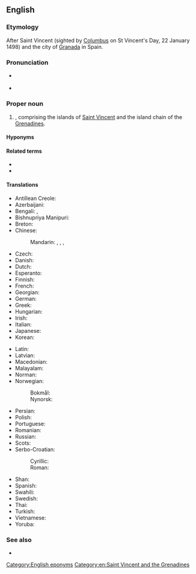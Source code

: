 ==English==
{{wikipedia}}

===Etymology===
After Saint Vincent (sighted by [[Columbus]] on St Vincent's Day, 22 January 1498) and the city of [[Granada]] in Spain.

===Pronunciation===
* {{a|UK|US}} {{IPA|en|/seɪnt ˈvɪnt.sənt ən ðə ˈɡɹɛn.əˌdiːnz/}}
* {{audio|en|en-us-Saint Vincent and the Grenadines.ogg|Audio (US)}}

===Proper noun===
{{en-proper noun}}

# {{senseid|en|Q757}}{{place|en|archipelago/and/country|r/Caribbean}}, comprising the islands of [[Saint Vincent]] and the island chain of the [[Grenadines]].

====Hyponyms====
{{col2|en|{{l|en|Bequia}}
|{{l|en|Mustique}}
|{{l|en|Union Island}}
|{{l|en|Canouan}}
|{{l|en|Mayreau}}
|{{l|en|Saint Vincent}}
}}

====Related terms====
* {{l|en|Vincentian}}
* {{l|en|Grenadinese}}

====Translations====
{{trans-top|id=Q757|country in the Caribbean}}
* Antillean Creole: {{t|gcf|Senvensan é Tigrinad}}
* Azerbaijani: {{t|az|Sent-Vinsent və Qrenadin}}
* Bengali: {{t|bn|সেন্ট ভিনসেন্ট ও গ্রেনাডাইন দ্বীপপুঞ্জ}}, {{t|bn|সেন্ট ভিনসেন্ট ও গ্রেনাডাইন}}
* Bishnupriya Manipuri: {{t|bpy|সেন্ট ভিনসেন্ট বারো গ্রেনাডাইন}}
* Breton: {{t|br|Saint Vincent hag ar Grenadinez}}
* Chinese:
*: Mandarin: {{t+|cmn|聖文森特和格林納丁斯}}, {{t+|cmn|圣文森特和格林纳丁斯|tr=Shèngwénsēntè hé Gélínnàdīngsī}}, {{t|cmn|聖文森及格瑞納丁}}, {{t|cmn|圣文森及格瑞纳丁|tr=Shèngwénsēn Jígéruìnàdīng}}
* Czech: {{t+|cs|Svatý Vincenc a Grenadiny}}
* Danish: {{t|da|Saint Vincent og Grenadinerne}}
* Dutch: {{t+|nl|Saint Vincent en de Grenadines}}
* Esperanto: {{t|eo|Sent-Vincento kaj la Grenadinoj}}
* Finnish: {{t+|fi|Saint Vincent ja Grenadiinit}}
* French: {{t+|fr|Saint-Vincent-et-Grenadines|f-p}}
* Georgian: {{t|ka|სენტ-ვინსენტი და გრენადინები}}
* German: {{t+|de|St. Vincent und die Grenadinen}}
* Greek: {{t+|el|Άγιος Βικέντιος και Γρεναδίνες|m}}
* Hungarian: {{t|hu|Szent Vincent és Grenadine}}
* Irish: {{t|ga|San Uinseann agus na Greanáidíní}}
* Italian: {{t|it|Saint Vincent e Grenadine}}
* Japanese: {{t+|ja|セントビンセント・グレナディーン|tr=Sento Binsento Gurenadīn}}
* Korean: {{t|ko|^세인트빈센트 ^그레나딘}}
{{trans-mid}}
* Latin: {{t|la|Sanctus Vincentius et Granatinae|m}}
* Latvian: {{t|lv|Sentvinsenta un Grenadīnas|f}}
* Macedonian: {{t|mk|Све́ти Ви́нсент и Гренади́ни|p}}
* Malayalam: {{t|ml|സെയ്ന്റ് വിൻസന്റ് ഗ്രനഡീൻസ്}}
* Norman: {{t|nrf|Saint Vîncent et les Grénadinnes|p}} {{qualifier|Jersey}}
* Norwegian:
*: Bokmål: {{t|nb|Saint Vincent og Grenadinene}}
*: Nynorsk: {{t|nn|Saint Vincent og Grenadinane}}
* Persian: {{t|fa|سنت وینسنت و گرنادین‌ها}}
* Polish: {{t+|pl|Saint Vincent i Grenadyny}}
* Portuguese: {{t+|pt|São Vicente e Granadinas}}
* Romanian: {{t|ro|Sfântul Vicențiu și Grenadine}}
* Russian: {{t+|ru|Сент-Ви́нсент и Гренади́ны|p|tr=Sɛnt-Vínsɛnt i Grenadíny}}
* Scots: {{t|sco|Saunt Vincent an the Grenadines}}
* Serbo-Croatian:
*: Cyrillic: {{t|sh|Свети Винцент и Гренадини|m-p}}
*: Roman: {{t|sh|Sveti Vincent i Grenadini|m-p}}
* Shan: {{t|shn|မိူင်းသဵင်ႉဝိၼ်းသႅၼ်ႉ လႄႈ ၵရႄးၼႃးတိၼ်း}}
* Spanish: {{t+|es|San Vicente y las Granadinas}}
* Swahili: {{t|sw|Santavisenti na Grenadini}}
* Swedish: {{t+|sv|Saint Vincent och Grenadinerna}}
* Thai: {{t+|th|เซนต์วินเซนต์และเกรนาดีนส์}}
* Turkish: {{t|tr|Saint Vincent ve Granadalar}}
* Vietnamese: {{t|vi|Xanh Vin-xen và Grê-na-din}}
* Yoruba: {{t|yo|Fisẹnnti ati Genadina}}
{{trans-bottom}}

===See also===
* {{list:countries of North America/en}}

[[Category:English eponyms]]
[[Category:en:Saint Vincent and the Grenadines]]